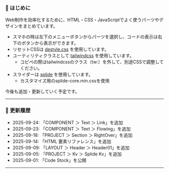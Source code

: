 ### 📖 はじめに

Web制作を効率化するために、HTML・CSS・JavaScriptでよく使うパーツやデザインをまとめています。

- スマホの時は左下のメニューボタンからパーツを選択し、コードの表示は右下のボタンから表示ができます。
- リセットCSSは <a href="https://nicolas-cusan.github.io/destyle.css/" target="_blank" rel="noopener noreferrer">destyle.css</a> を使用しています。
- ユーティリティクラスとして <a href="https://tailwindcss.com/" target="_blank" rel="noopener noreferrer">tailwindcss</a> を使用しています。
  - コピペの際はtailwindcssのクラス（tw:）を外して、別途CSSで調整してください。
- スライダーは <a href="https://ja.splidejs.com/" target="_blank" rel="noopener noreferrer">splide</a> を使用しています。
  - カスタマイズ用のsplide-core.min.cssを使用

今後も追加・更新していく予定です。

---

### 📝 更新履歴

- 2025-09-24: 「COMPONENT ＞ Text ＞ Link」を追加
- 2025-09-23: 「COMPONENT ＞ Text ＞ Flowing」を追加
- 2025-09-18: 「PROJECT ＞ Section ＞ RightOver」を追加
- 2025-09-14: 「HTML 要素リファレンス」を追加
- 2025-09-09: 「LAYOUT ＞ Header ＞ Header01」を追加
- 2025-09-05: 「PROJECT ＞ Kv ＞ Splide Kv」を追加
- 2025-09-01: 「Code Stock」を公開

---
